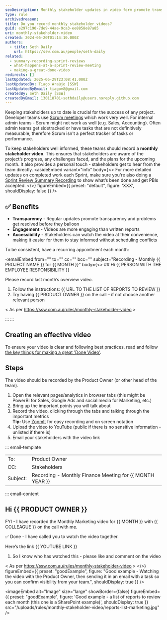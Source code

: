 ```yaml
---
seoDescription: Monthly stakeholder updates in video form promote transparency and engagement while providing stakeholders with accessible insights into project progress.
type: rule
archivedreason:
title: Do you record monthly stakeholder videos?
guid: e297c190-7de9-44ae-9ca3-ee8858e87a85
uri: monthly-stakeholder-video
created: 2024-05-20T01:14:10.000Z
authors:
  - title: Seth Daily
    url: https://ssw.com.au/people/seth-daily
related:
  - summary-recording-sprint-reviews
  - what-happens-at-a-sprint-review-meeting
  - making-a-great-done-video
redirects: []
lastUpdated: 2025-06-29T23:08:41.000Z
lastUpdatedBy: Tiago Araújo [SSW]
lastUpdatedByEmail: tiagov8@gmail.com
createdBy: Seth Daily [SSW]
createdByEmail: 130118701+sethdaily@users.noreply.github.com
---
```


Keeping stakeholders up to date is crucial for the success of any project. Developer teams use [Scrum meetings](/scrum-master-do-you-schedule-the-3-meetings) which work very well. For internal admin teams - Scrum might not work as well (e.g. Sales, Accounting). Often admin teams get sidetracked or have tasks that are not definitively measurable, therefore Scrum isn't a perfect tracker of tasks or performance.

To keep stakeholders well informed, these teams should record a **monthly stakeholder video**. This ensures that stakeholders are aware of the project’s progress, any challenges faced, and the plans for the upcoming month. It also provides a personal touch - stakeholders get to hear from the team directly.
<asideEmbed
  variant="info"
  body={<>
    For more detailed updates on completed work each Sprint, make sure you're also doing a [Sprint Review Summary Recording](/summary-recording-sprint-reviews) to show what’s been done and get PBIs accepted.
  </>}
  figureEmbed={{
    preset: "default",
    figure: 'XXX',
    shouldDisplay: false
  }}
/>

## ✅ Benefits

* **Transparency** - Regular updates promote transparency and problems get resolved before they balloon
* **Engagement** - Videos are more engaging than written reports
* **Accessibility** -  Stakeholders can watch the video at their convenience, making it easier for them to stay informed without scheduling conflicts

To be consistent, have a recurring appointment each month:

<emailEmbed
  from=""
  to=""
  cc=""
  bcc=""
  subject="Recording - Monthly &#123;&#123; PROJECT NAME &#125;&#125; for &#123;&#123; MONTH &#125;&#125;"
  body={<>
    ## Hi &#123;&#123; PERSON WITH THE EMPLOYEE RESPONSIBILITY &#125;&#125;

Please record last month’s overview video.

1. Follow the instructions: &#123;&#123; URL TO THE LIST OF REPORTS TO REVIEW &#125;&#125;
2. Try having &#123;&#123; PRODUCT OWNER &#125;&#125; on the call – if not choose another relevant person

\< As per <https://ssw.com.au/rules/monthly-stakeholder-video> &gt;

:::
:::

## Creating an effective video

To ensure your video is clear and following best practices, read and follow [the key things for making a great 'Done Video'](/making-a-great-done-video/).

## Steps

The video should be recorded by the Product Owner (or other head of the team).

1. Open the relevant pages/analytics in browser tabs (this might be PowerBI for Sales, Google Ads and social media for Marketing, etc.)
2. Bring up the important points you will talk about
3. Record the video, clicking through the tabs and talking through the important metrics\
   **Tip:** Use [ZoomIt](https://learn.microsoft.com/en-us/sysinternals/downloads/zoomit) for easy recording and on screen notation
4. Upload the video to YouTube (public if there is no sensitive information - unlisted if there is)
5. Email your stakeholders with the video link

::: email-template

| | |
| -------- | --- |
| To: | Product Owner |
| CC: | Stakeholders |
| Subject: | Recording - Monthly Finance Meeting for &#123;&#123; MONTH YEAR &#125;&#125; |

::: email-content

## Hi &#123;&#123; PRODUCT OWNER &#125;&#125;

FYI - I have recorded the Monthly Marketing video for &#123;&#123; MONTH &#125;&#125; with &#123;&#123; COLLEAGUE &#125;&#125; on the call with me.

✅ Done - I have called you to watch the video together.

Here’s the link &#123;&#123; YOUTUBE LINK &#125;&#125;

1. So I know who has watched this - please like and comment on the video

\< As per <https://ssw.com.au/rules/monthly-stakeholder-video> &gt;
  </>}
  figureEmbed={{
    preset: "goodExample",
    figure: "Good example - Watching the video with the Product Owner, then sending it in an email with a task so you can confirm visibility from your team.",
    shouldDisplay: true
  }}
/>

<imageEmbed
  alt="Image"
  size="large"
  showBorder={false}
  figureEmbed={{
    preset: "goodExample",
    figure: 'Good example - a list of reports to review each month (this one is a SharePoint example)',
    shouldDisplay: true
  }}
  src="/uploads/rules/monthly-stakeholder-video/reports-list-marketing.jpg"
/>
